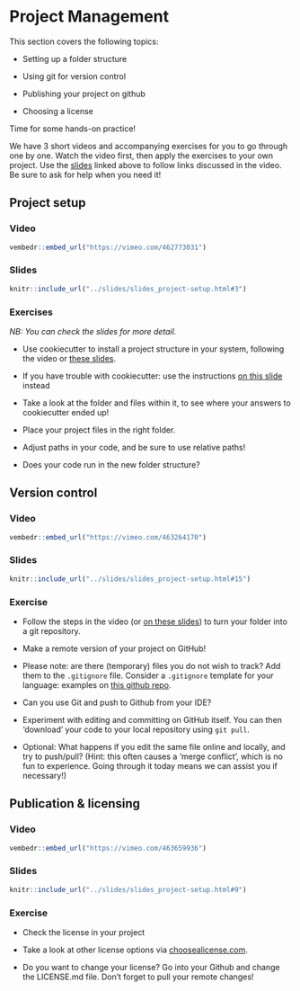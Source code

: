# Project Management

This section covers the following topics:

* Setting up a folder structure

* Using git for version control

* Publishing your project on github

* Choosing a license

Time for some hands-on practice!

We have 3 short videos and accompanying exercises for you to go through one by one.
Watch the video first, then apply the exercises to your own project.
Use the [slides]("../slides/slides_project-setup.html") linked above to follow links discussed in the video.
Be sure to ask for help when you need it!

## Project setup

### Video

```r
vembedr::embed_url("https://vimeo.com/462773031")
```

### Slides

```r
knitr::include_url("../slides/slides_project-setup.html#3")
```

### Exercises

_NB: You can check the slides for more detail._

* Use cookiecutter to install a project structure in your system, following the video or [these slides](../slides/slides_project-setup.html#4).

* If you have trouble with cookiecutter: use the instructions [on this slide](../slides/slides_project-setup.html#6) instead

* Take a look at the folder and files within it, to see where your answers to cookiecutter ended up!

* Place your project files in the right folder.

* Adjust paths in your code, and be sure to use relative paths!

* Does your code run in the new folder structure?

## Version control

### Video

```r
vembedr::embed_url("https://vimeo.com/463264170")
```

### Slides

```r
knitr::include_url("../slides/slides_project-setup.html#15")
```

### Exercise

* Follow the steps in the video (or [on these slides](../slides/slides_project-setup.html#17)) to turn your folder into a git repository.

* Make a remote version of your project on GitHub!

* Please note: are there (temporary) files you do not wish to track?
  Add them to the `.gitignore` file.
  Consider a `.gitignore` template for your language: examples on [this github repo](https://github.com/github/gitignore).

* Can you use Git and push to Github from your IDE?

* Experiment with editing and committing on GitHub itself. You can then 'download' your code to your local repository using `git pull`.

* Optional: What happens if you edit the same file online and locally, and try to push/pull?
  (Hint: this often causes a 'merge conflict', which is no fun to experience.
  Going through it today means we can assist you if necessary!)

## Publication & licensing

### Video

```r
vembedr::embed_url("https://vimeo.com/463659936")
```

### Slides

```r
knitr::include_url("../slides/slides_project-setup.html#9")
```

### Exercise

* Check the license in your project

* Take a look at other license options via [choosealicense.com](https://choosealicense.com/).

* Do you want to change your license? Go into your Github and change the LICENSE.md file. Don't forget to pull your remote changes!